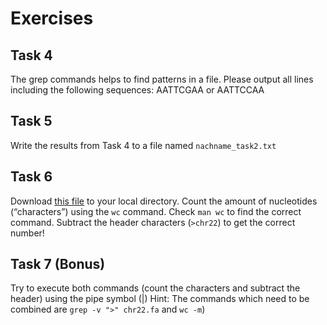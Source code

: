 # Exercises

## Task 4
The grep commands helps to find patterns in a file. Please output all lines including the following sequences: AATTCGAA or AATTCCAA 

## Task 5
Write the results from Task 4 to a file named `nachname_task2.txt`

## Task 6
Download [this file](http://hgdownload.cse.ucsc.edu/goldenPath/hg38/chromosomes/chr22.fa.gz)
to your local directory. Count the amount of nucleotides ("characters") using the `wc` command. Check `man wc` to find the correct command. Subtract the header characters (`>chr22`) to get the correct number!

## Task 7 (Bonus)
Try to execute both commands (count the characters and subtract the header) using the pipe symbol (|) 
Hint: The commands which need to be combined are `grep -v ">" chr22.fa` and `wc -m`)



